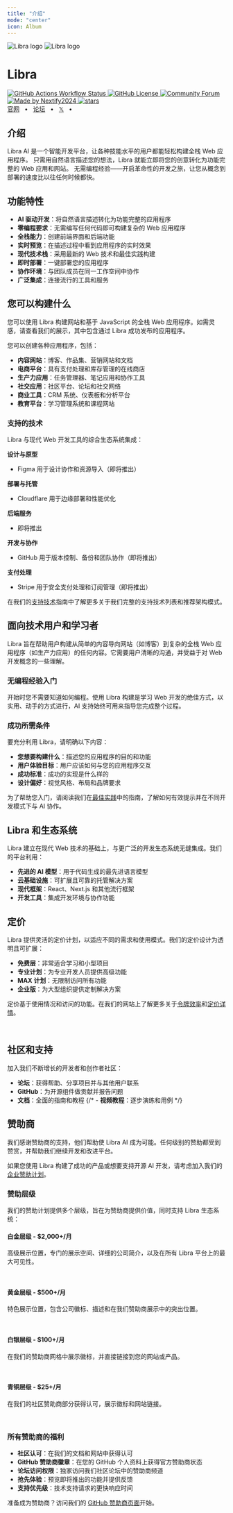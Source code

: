```yaml
---
title: "介绍"
mode: "center"
icon: Album
---
```



<div className="flex flex-col items-stretch text-center">
    <div style={{height:"170px"}}>

<img  className="block dark:hidden mx-auto my-0! h-full" alt="Libra logo" src="/logo.svg"  />
<img  className="hidden dark:block mx-auto my-0! h-full" alt="Libra logo" src="/logo-dark.svg"  />
    </div>
    <h1 className="text-3xl font-bold">Libra</h1>
    <p className="mt-2 mb-1"></p>
    <div  className="flex flex-row flex-wrap justify-center gap-1 py-2">
        <a className="border-none" href="https://github.com/nextify-limited/nextify-limited/actions/workflows/check.yml">
            <img className="h-[20px] m-0!" src="https://img.shields.io/github/actions/workflow/status/nextify-limited/nextify-limited/ci.yml?label=ci" alt="GitHub Actions Workflow Status" />
        </a>
        <a className="border-none" href="https://github.com/nextify-limited/nextify-limited/blob/main/LICENSE">
            <img className="h-[20px] m-0!" src="https://img.shields.io/badge/License-AGPL-green.svg" alt="GitHub License" />
        </a>
        <a className="border-none" href="https://forum.libra.dev">
            <img className="h-[20px] m-0!" src="https://img.shields.io/badge/Community-Forum-7b8dcd" alt="Community Forum" />
        </a>
        <a className="border-none" href="https://x.com/nextify2024">
            <img className="h-[20px] m-0!" src="https://img.shields.io/badge/made_by-nextify2024-blue?color=FF782B&link=https://x.com/nextify2024" alt="Made by Nextify2024" />
        </a>
        <a className="border-none" href="https://github.com/nextify-limited/libra" rel="nofollow">
            <img  className="h-[20px] m-0!" src="https://img.shields.io/github/stars/nextify-limited/nextify-limited" alt="stars" />
        </a>
    </div>
    <div className="flex flex-row justify-center gap-1">
        <a href="https://libra.dev">官网</a>
        <span>&nbsp;&nbsp;•&nbsp;&nbsp;</span>
        <a href="https://forum.libra.dev">论坛</a>
        <span>&nbsp;&nbsp;•&nbsp;&nbsp;</span>
        <a href="https://twitter.com/nextify2024">𝕏</a>
        <span>&nbsp;&nbsp;•&nbsp;&nbsp;</span>
        <br />
    </div>
</div>

## 介绍

Libra AI 是一个智能开发平台，让各种技能水平的用户都能轻松构建全栈 Web 应用程序。
只需用自然语言描述您的想法，Libra 就能立即将您的创意转化为功能完整的 Web 应用和网站。
无需编程经验——开启革命性的开发之旅，让您从概念到部署的速度比以往任何时候都快。

## 功能特性

- **AI 驱动开发**：将自然语言描述转化为功能完整的应用程序
- **零编程要求**：无需编写任何代码即可构建复杂的 Web 应用程序
- **全栈能力**：创建前端界面和后端功能
- **实时预览**：在描述过程中看到应用程序的实时效果
- **现代技术栈**：采用最新的 Web 技术和最佳实践构建
- **即时部署**：一键部署您的应用程序
- **协作环境**：与团队成员在同一工作空间中协作
- **广泛集成**：连接流行的工具和服务

## 您可以构建什么

您可以使用 Libra 构建网站和基于 JavaScript 的全栈 Web 应用程序。如需灵感，请查看我们的展示，其中包含通过 Libra 成功发布的应用程序。

您可以创建各种应用程序，包括：

- **内容网站**：博客、作品集、营销网站和文档
- **电商平台**：具有支付处理和库存管理的在线商店
- **生产力应用**：任务管理器、笔记应用和协作工具
- **社交应用**：社区平台、论坛和社交网络
- **商业工具**：CRM 系统、仪表板和分析平台
- **教育平台**：学习管理系统和课程网站

### 支持的技术

Libra 与现代 Web 开发工具的综合生态系统集成：

**设计与原型**
- Figma 用于设计协作和资源导入（即将推出）

**部署与托管**
- Cloudflare 用于边缘部署和性能优化

**后端服务**
- 即将推出

**开发与协作**
- GitHub 用于版本控制、备份和团队协作（即将推出）

**支付处理**
- Stripe 用于安全支付处理和订阅管理（即将推出）

在我们的[支持技术](/docs/technologies)指南中了解更多关于我们完整的支持技术列表和推荐架构模式。

## 面向技术用户和学习者

Libra 旨在帮助用户构建从简单的内容导向网站（如博客）到复杂的全栈 Web 应用程序（如生产力应用）的任何内容。它需要用户清晰的沟通，并受益于对 Web 开发概念的一些理解。

### 无编程经验入门

开始时您不需要知道如何编程。使用 Libra 构建是学习 Web 开发的绝佳方式，以实用、动手的方式进行，AI 支持始终可用来指导您完成整个过程。

### 成功所需条件

要充分利用 Libra，请明确以下内容：

- **您想要构建什么**：描述您的应用程序的目的和功能
- **用户体验目标**：用户应该如何与您的应用程序交互
- **成功标准**：成功的实现是什么样的
- **设计偏好**：视觉风格、布局和品牌要求

为了帮助您入门，请阅读我们在[最佳实践](/docs/best-practices)中的指南，了解如何有效提示并在不同开发模式下与 AI 协作。

## Libra 和生态系统

Libra 建立在现代 Web 技术的基础上，与更广泛的开发生态系统无缝集成。我们的平台利用：

- **先进的 AI 模型**：用于代码生成的最先进语言模型
- **云基础设施**：可扩展且可靠的托管解决方案
- **现代框架**：React、Next.js 和其他流行框架
- **开发工具**：集成开发环境与协作功能

## 定价

Libra 提供灵活的定价计划，以适应不同的需求和使用模式。我们的定价设计为透明且可扩展：

- **免费层**：非常适合学习和小型项目
- **专业计划**：为专业开发人员提供高级功能
- **MAX 计划**：无限制访问所有功能
- **企业版**：为大型组织提供定制解决方案

定价基于使用情况和访问的功能。在我们的网站上了解更多关于[令牌效率](/docs/tokens)和[定价详情](/pricing)。

<br/>

## 社区和支持

加入我们不断增长的开发者和创作者社区：

- **论坛**：获得帮助、分享项目并与其他用户联系
- **GitHub**：为开源组件做贡献并报告问题
- **文档**：全面的指南和教程
{/* - **视频教程**：逐步演练和用例 */}

## 赞助商

我们感谢赞助商的支持，他们帮助使 Libra AI 成为可能。任何级别的赞助都受到赞赏，并帮助我们继续开发和改进平台。

如果您使用 Libra 构建了成功的产品或想要支持开源 AI 开发，请考虑加入我们的[企业赞助计划](https://github.com/sponsors/nextify-limited)。

### 赞助层级

我们的赞助计划提供多个层级，旨在为赞助商提供价值，同时支持 Libra 生态系统：

#### 白金层级 - $2,000+/月
高级展示位置，专门的展示空间、详细的公司简介，以及在所有 Libra 平台上的最大可见性。

<Platinum locale="zh" />

<br/>

#### 黄金层级 - $500+/月
特色展示位置，包含公司徽标、描述和在我们赞助商展示中的突出位置。

<Gold locale="zh" />

<br/>

#### 白银层级 - $100+/月
在我们的赞助商网格中展示徽标，并直接链接到您的网站或产品。

<Silver locale="zh" />

<br/>

#### 青铜层级 - $25+/月
在我们的社区赞助商部分获得认可，展示徽标和网站链接。

<Bronze locale="zh" />

<br/>

### 所有赞助商的福利

- **社区认可**：在我们的文档和网站中获得认可
- **GitHub 赞助商徽章**：在您的 GitHub 个人资料上获得官方赞助商状态
- **论坛访问权限**：独家访问我们社区论坛中的赞助商频道
- **抢先体验**：预览即将推出的功能并提供反馈
- **支持优先级**：技术支持请求的更快响应时间

准备成为赞助商？访问我们的 [GitHub 赞助商页面](https://github.com/sponsors/nextify-limited)开始。
